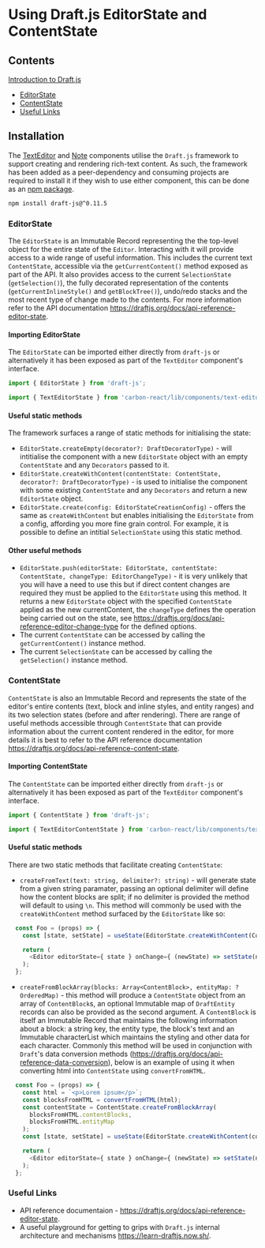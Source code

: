 <Meta
  title="Documentation/Using DraftJS"
/>

# Using Draft.js EditorState and ContentState

## Contents
[Introduction to Draft.js](#installation)

* [EditorState](#editorstate)
* [ContentState](#contentstate)
* [Useful Links](#useful-links)

## Installation
The [TextEditor](https://carbon.sage.com/?path=/docs/design-system-text-editor--basic) and 
[Note](https://carbon.sage.com/?path=/docs/design-system-note--basic) components utilise the `Draft.js` framework to 
support creating and rendering rich-text content. As such, the framework has been added as a peer-dependency and 
consuming projects are required to install it if they wish to use either component, this can be done as an 
[npm package](https://www.npmjs.com/package/draft-js).

```sh
npm install draft-js@^0.11.5
```

### EditorState
The `EditorState` is an Immutable Record representing the the top-level object for the entire state of the `Editor`. 
Interacting with it will provide access to a wide range of useful information. This includes the current text
`ContentState`, accessible via the `getCurrentContent()` method exposed as part of the API. It also provides access to 
the current `SelectionState` (`getSelection()`), the fully decorated representation of the contents 
(`getCurrentInlineStyle()` and `getBlockTree()`), undo/redo stacks and the most recent type of change made to the 
contents. For more information refer to the API documentation https://draftjs.org/docs/api-reference-editor-state.

#### Importing EditorState
The `EditorState` can be imported either directly from `draft-js` or alternatively it has been exposed as part of the 
`TextEditor` component's interface.

```js
import { EditorState } from 'draft-js';
```
```js
import { TextEditorState } from 'carbon-react/lib/components/text-editor';
```

#### Useful static methods
The framework surfaces a range of static methods for initialising the state: 
* `EditorState.createEmpty(decorator?: DraftDecoratorType)` - will intitialise the component with a new `EditorState` 
object with an empty `ContentState` and any `Decorators` passed to it.
* `EditorState.createWithContent(contentState: ContentState, decorator?: DraftDecoratorType)` - is used to initialise 
the component with some existing `ContentState` and any `Decorators` and return a new `EditorState` object.
* `EditorState.create(config: EditorStateCreationConfig)` - offers the same as `createWithContent` but enables 
initialising the `EditorState` from a config, affording you more fine grain control. For example, it is possible to 
define an intitial `SelectionState` using this static method.

#### Other useful methods
* `EditorState.push(editorState: EditorState, contentState: ContentState, changeType: EditorChangeType)` - it is very
unlikely that you will have a need to use this but if direct content changes are required they must be applied to the 
`EditorState` using this method. It returns a new `EditorState` object with the specified `ContentState` applied as the 
new currentContent, the `changeType` defines the operation being carried out on the state, see 
https://draftjs.org/docs/api-reference-editor-change-type for the defined options.
* The current `ContentState` can be accessed by calling the `getCurrentContent()` instance method.
* The current `SelectionState` can be accessed by calling the `getSelection()` instance method.

### ContentState
`ContentState` is also an Immutable Record and represents the state of the editor's entire contents (text, block and 
inline styles, and entity ranges) and its two selection states (before and after rendering). There are range of useful 
methods accessible through `ContentState` that can provide information about the current content rendered in the editor, 
for more details it is best to refer to the API reference documentation 
https://draftjs.org/docs/api-reference-content-state.

#### Importing ContentState
The `ContentState` can be imported either directly from `draft-js` or alternatively it has been exposed as part of the 
`TextEditor` component's interface.

```js
import { ContentState } from 'draft-js';
```
```js
import { TextEditorContentState } from 'carbon-react/lib/components/text-editor';
```

#### Useful static methods
There are two static methods that facilitate creating `ContentState`:
* `createFromText(text: string, delimiter?: string)` - will generate state from a given string paramater, passing an 
optional delimiter will define how the content blocks are split; if no delimiter is provided the method will default to 
using `\n`. This method will commonly be used with the `createWithContent` method surfaced by the `EditorState` like so:
```js
  const Foo = (props) => {
    const [state, setState] = useState(EditorState.createWithContent(ContentState.createFromText('text content')));

    return (
      <Editor editorState={ state } onChange={ (newState) => setState(newState)} />
    );
  };
```
* `createFromBlockArray(blocks: Array<ContentBlock>, entityMap: ?OrderedMap)` - this method will produce a 
`ContentState` object from an array of `ContentBlock`s, an optional Immutable map of `DraftEntity` records can also be 
provided as the second argument. A `ContentBlock` is itself an Immutable Record that maintains the following 
information about a block: a string key, the entity type, the block's text and an Immutable characterList which 
maintains the styling and other data for each character. Commonly this method will be used in conjunction with `Draft`'s 
data conversion methods (https://draftjs.org/docs/api-reference-data-conversion), below is an example of using it when 
converting html into `ContentState` using `convertFromHTML`.
```js
  const Foo = (props) => {
    const html = `<p>Lorem ipsum</p>`;
    const blocksFromHTML = convertFromHTML(html);
    const contentState = ContentState.createFromBlockArray(
      blocksFromHTML.contentBlocks,
      blocksFromHTML.entityMap
    );
    const [state, setState] = useState(EditorState.createWithContent(contentState);

    return (
      <Editor editorState={ state } onChange={ (newState) => setState(newState)} />
    );
  };
```

### Useful Links
* API reference documentaion - https://draftjs.org/docs/api-reference-editor-state.
* A useful playground for getting to grips with `Draft.js` internal architecture and mechanisms 
https://learn-draftjs.now.sh/.
